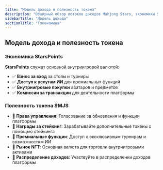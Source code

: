 ```yaml
---
title: "Модель дохода и полезность токена"
description: "Обширный обзор потоков доходов Mahjong Stars, экономики StarsPoints и структуры полезности токена $MJS"
sidebarTitle: "Модель дохода"
sectionTitle: "Токеномика"
---
```


## Модель дохода и полезность токена

### Экономика StarsPoints
**StarsPoints** служат основной внутриигровой валютой:
- ✅ **Взнос за вход** за столы и турниры
- ✅ **Доступ к услугам ИИ** для премиальных функций
- ✅ **Внутриигровые покупки** аватаров и предметов
- ✅ **Комиссии за транзакции** для деятельности платформы

### Полезность токена $MJS
- 🎯 **Права управления**: Голосование за обновления и функции платформы
- 🎯 **Награды за стейкинг**: Зарабатывайте дополнительные токены с помощью стейкинга
- 🎯 **Премиальные функции**: Доступ к эксклюзивным турнирам и возможностям ИИ
- 🎯 **Рынок NFT**: Основная валюта для торговли внутриигровыми активами
- 🎯 **Распределение доходов**: Участвуйте в распределении доходов платформы